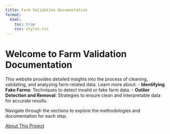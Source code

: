 ```yaml
---
title: Farm Validation Documentation
format:
  html:
    toc: true
    css: styles.css
---
```


# Welcome to Farm Validation Documentation

This website provides detailed insights into the process of cleaning, validating, and analyzing farm-related data. Learn more about:
- **Identifying Fake Farms**: Techniques to detect invalid or fake farm data.
- **Outlier Detection and Removal**: Strategies to ensure clean and interpretable data for accurate results.

Navigate through the sections to explore the methodologies and documentation for each step.

[About This Project](about.qmd)
